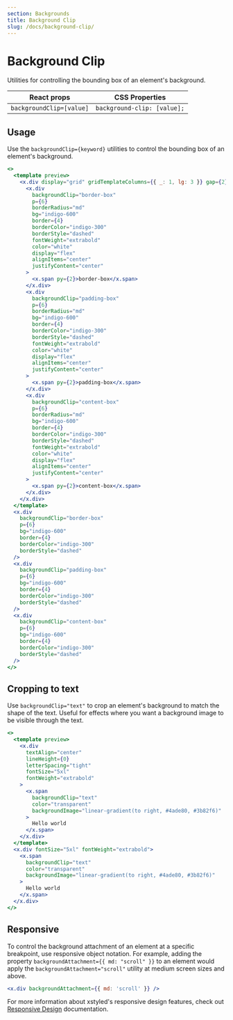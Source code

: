 ```yaml
---
section: Backgrounds
title: Background Clip
slug: /docs/background-clip/
---
```


# Background Clip

Utilities for controlling the bounding box of an element's background.

| React props              | CSS Properties              |
| ------------------------ | --------------------------- |
| `backgroundClip=[value]` | `background-clip: [value];` |

## Usage

Use the `backgroundClip={keyword}` utilities to control the bounding box of an element's background.

```jsx preview color=indigo
<>
  <template preview>
    <x.div display="grid" gridTemplateColumns={{ _: 1, lg: 3 }} gap={2}>
      <x.div
        backgroundClip="border-box"
        p={6}
        borderRadius="md"
        bg="indigo-600"
        border={4}
        borderColor="indigo-300"
        borderStyle="dashed"
        fontWeight="extrabold"
        color="white"
        display="flex"
        alignItems="center"
        justifyContent="center"
      >
        <x.span py={2}>border-box</x.span>
      </x.div>
      <x.div
        backgroundClip="padding-box"
        p={6}
        borderRadius="md"
        bg="indigo-600"
        border={4}
        borderColor="indigo-300"
        borderStyle="dashed"
        fontWeight="extrabold"
        color="white"
        display="flex"
        alignItems="center"
        justifyContent="center"
      >
        <x.span py={2}>padding-box</x.span>
      </x.div>
      <x.div
        backgroundClip="content-box"
        p={6}
        borderRadius="md"
        bg="indigo-600"
        border={4}
        borderColor="indigo-300"
        borderStyle="dashed"
        fontWeight="extrabold"
        color="white"
        display="flex"
        alignItems="center"
        justifyContent="center"
      >
        <x.span py={2}>content-box</x.span>
      </x.div>
    </x.div>
  </template>
  <x.div
    backgroundClip="border-box"
    p={6}
    bg="indigo-600"
    border={4}
    borderColor="indigo-300"
    borderStyle="dashed"
  />
  <x.div
    backgroundClip="padding-box"
    p={6}
    bg="indigo-600"
    border={4}
    borderColor="indigo-300"
    borderStyle="dashed"
  />
  <x.div
    backgroundClip="content-box"
    p={6}
    bg="indigo-600"
    border={4}
    borderColor="indigo-300"
    borderStyle="dashed"
  />
</>
```

## Cropping to text

Use `backgroundClip="text"` to crop an element's background to match the shape of the text. Useful for effects where you want a background image to be visible through the text.

```jsx preview color=emerald
<>
  <template preview>
    <x.div
      textAlign="center"
      lineHeight={0}
      letterSpacing="tight"
      fontSize="5xl"
      fontWeight="extrabold"
    >
      <x.span
        backgroundClip="text"
        color="transparent"
        backgroundImage="linear-gradient(to right, #4ade80, #3b82f6)"
      >
        Hello world
      </x.span>
    </x.div>
  </template>
  <x.div fontSize="5xl" fontWeight="extrabold">
    <x.span
      backgroundClip="text"
      color="transparent"
      backgroundImage="linear-gradient(to right, #4ade80, #3b82f6)"
    >
      Hello world
    </x.span>
  </x.div>
</>
```

## Responsive

To control the background attachment of an element at a specific breakpoint, use responsive object notation. For example, adding the property `backgroundAttachment={{ md: "scroll" }}` to an element would apply the `backgroundAttachment="scroll"` utility at medium screen sizes and above.

```jsx
<x.div backgroundAttachment={{ md: 'scroll' }} />
```

For more information about xstyled's responsive design features, check out [Responsive Design](@TODO-link) documentation.

